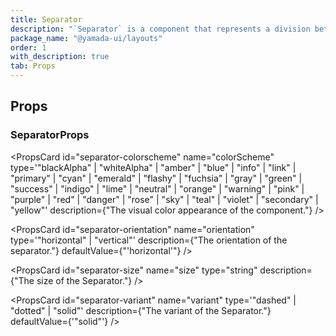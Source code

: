 ```yaml
---
title: Separator
description: "`Separator` is a component that represents a division between elements."
package_name: "@yamada-ui/layouts"
order: 1
with_description: true
tab: Props
---
```


## Props

### SeparatorProps

<PropsCard
  id="separator-colorscheme"
  name="colorScheme"
  type='"blackAlpha" | "whiteAlpha" | "amber" | "blue" | "info" | "link" | "primary" | "cyan" | "emerald" | "flashy" | "fuchsia" | "gray" | "green" | "success" | "indigo" | "lime" | "neutral" | "orange" | "warning" | "pink" | "purple" | "red" | "danger" | "rose" | "sky" | "teal" | "violet" | "secondary" | "yellow"'
  description={"The visual color appearance of the component."}
/>

<PropsCard
  id="separator-orientation"
  name="orientation"
  type='"horizontal" | "vertical"'
  description={"The orientation of the separator."}
  defaultValue={"'horizontal'"}
/>

<PropsCard
  id="separator-size"
  name="size"
  type="string"
  description={"The size of the Separator."}
/>

<PropsCard
  id="separator-variant"
  name="variant"
  type='"dashed" | "dotted" | "solid"'
  description={"The variant of the Separator."}
  defaultValue={'"solid"'}
/>
